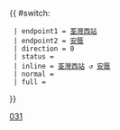 {{ #switch: {{{format|}}}
  | endpoint1 = [[荃灣西站公共運輸交匯處|荃灣西站]]
  | endpoint2 = [[安蔭邨巴士總站|安蔭]]
  | direction = 0
  | status =
  | inline = [[荃灣西站公共運輸交匯處|荃灣西站]] ↺ [[安蔭邨巴士總站|安蔭]]
  | normal =
  | full =
}}<noinclude>[[Category:九龍巴士路線模板|031]]</noinclude>